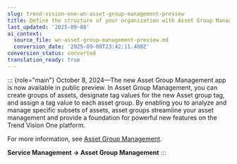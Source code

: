 ```yaml
---
slug: trend-vision-one-wn-asset-group-management-preview
title: Define the structure of your organization with Asset Group Management
last_updated: '2025-09-08'
ai_context:
  source_file: wn-asset-group-management-preview.md
  conversion_date: '2025-09-08T23:42:11.488Z'
conversion_status: converted
translation_ready: true
---
```


::: {role="main"}
October 8, 2024—The new Asset Group Management app is now available in public preview. In Asset Group Management, you can create groups of assets, designate tag values for the new Asset group tag, and assign a tag value to each asset group. By enabling you to analyze and manage specific subsets of assets, asset groups streamline your asset management and provide a foundation for powerful new features on the Trend Vision One platform.

For more information, see [Asset Group Management](asset-group-management.mdx).

**Service Management → Asset Group Management**
:::
